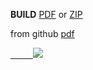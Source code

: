'''BUILD'''
[https://sourceforge.net/projects/edk2/files/Specifications/Build_Spec_1_26.pdf/download  PDF] or
[https://sourceforge.net/projects/edk2/files/Specifications/Build_Spec_1_26.zip/download  ZIP]

from github 
[https://github.com/test-abc/files/blob/master/Specs/Build_Spec_1_26.pdf pdf]

<a href="https://github.com/test-abc/files/blob/master/Specs/Build_Spec_1_26.pdf">
      <img src="{{baseurl}}/images/Download-button2.gif"  /></a>